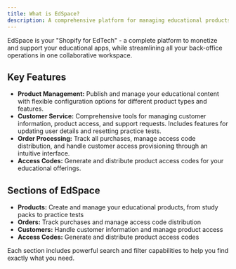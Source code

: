 ```yaml
---
title: What is EdSpace?
description: A comprehensive platform for managing educational products, customer access, orders, and access codes
---
```


EdSpace is your "Shopify for EdTech" - a complete platform to monetize and support your educational apps, while streamlining all your back-office operations in one collaborative workspace.

## Key Features

- **Product Management:** Publish and manage your educational content with flexible configuration options for different product types and features.
- **Customer Service:** Comprehensive tools for managing customer information, product access, and support requests. Includes features for updating user details and resetting practice tests.
- **Order Processing:** Track all purchases, manage access code distribution, and handle customer access provisioning through an intuitive interface.
- **Access Codes:** Generate and distribute product access codes for your educational offerings.

## Sections of EdSpace

- **Products:** Create and manage your educational products, from study packs to practice tests
- **Orders:** Track purchases and manage access code distribution
- **Customers:** Handle customer information and manage product access
- **Access Codes:** Generate and distribute product access codes

Each section includes powerful search and filter capabilities to help you find exactly what you need.

